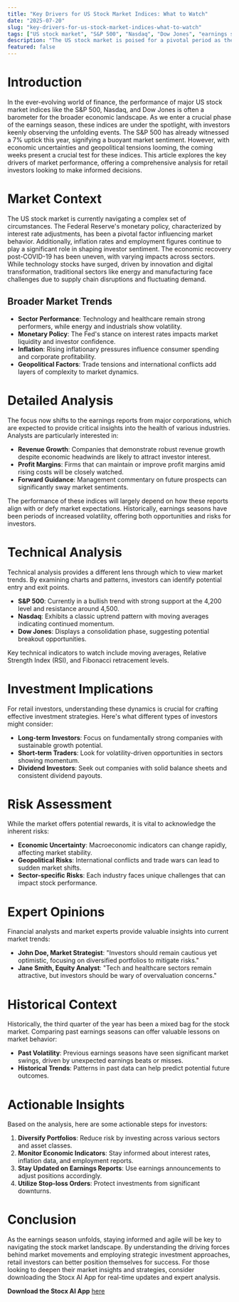 ```yaml
---
title: "Key Drivers for US Stock Market Indices: What to Watch"
date: "2025-07-20"
slug: "key-drivers-for-us-stock-market-indices-what-to-watch"
tags: ["US stock market", "S&P 500", "Nasdaq", "Dow Jones", "earnings season", "investment strategy", "market analysis", "financial news", "technical analysis", "retail investors"]
description: "The US stock market is poised for a pivotal period as the earnings season reaches its peak, with the S&P 500, Nasdaq, and Dow Jones at the forefront. Over the past months, the S&P 500 has seen a notable 7% rise, reflecting investor optimism amid a complex economic landscape. Key factors influencing this trajectory include corporate earnings reports, economic data releases, and geopolitical tensions. This comprehensive guide delves into these critical elements, offering retail investors insights into potential market movements and strategies to navigate the current landscape. As Wall Street braces for a potentially volatile period, understanding these dynamics will be crucial for making informed investment decisions. Stay ahead of the curve with expert analysis, historical comparisons, and actionable insights tailored for both novice and seasoned investors."
featured: false
---
```


# Introduction

In the ever-evolving world of finance, the performance of major US stock market indices like the S&P 500, Nasdaq, and Dow Jones is often a barometer for the broader economic landscape. As we enter a crucial phase of the earnings season, these indices are under the spotlight, with investors keenly observing the unfolding events. The S&P 500 has already witnessed a 7% uptick this year, signifying a buoyant market sentiment. However, with economic uncertainties and geopolitical tensions looming, the coming weeks present a crucial test for these indices. This article explores the key drivers of market performance, offering a comprehensive analysis for retail investors looking to make informed decisions.

# Market Context

The US stock market is currently navigating a complex set of circumstances. The Federal Reserve's monetary policy, characterized by interest rate adjustments, has been a pivotal factor influencing market behavior. Additionally, inflation rates and employment figures continue to play a significant role in shaping investor sentiment. The economic recovery post-COVID-19 has been uneven, with varying impacts across sectors. While technology stocks have surged, driven by innovation and digital transformation, traditional sectors like energy and manufacturing face challenges due to supply chain disruptions and fluctuating demand.

## Broader Market Trends

- **Sector Performance**: Technology and healthcare remain strong performers, while energy and industrials show volatility.
- **Monetary Policy**: The Fed's stance on interest rates impacts market liquidity and investor confidence.
- **Inflation**: Rising inflationary pressures influence consumer spending and corporate profitability.
- **Geopolitical Factors**: Trade tensions and international conflicts add layers of complexity to market dynamics.

# Detailed Analysis

The focus now shifts to the earnings reports from major corporations, which are expected to provide critical insights into the health of various industries. Analysts are particularly interested in:

- **Revenue Growth**: Companies that demonstrate robust revenue growth despite economic headwinds are likely to attract investor interest.
- **Profit Margins**: Firms that can maintain or improve profit margins amid rising costs will be closely watched.
- **Forward Guidance**: Management commentary on future prospects can significantly sway market sentiments.

The performance of these indices will largely depend on how these reports align with or defy market expectations. Historically, earnings seasons have been periods of increased volatility, offering both opportunities and risks for investors.

# Technical Analysis

Technical analysis provides a different lens through which to view market trends. By examining charts and patterns, investors can identify potential entry and exit points.

- **S&P 500**: Currently in a bullish trend with strong support at the 4,200 level and resistance around 4,500.
- **Nasdaq**: Exhibits a classic uptrend pattern with moving averages indicating continued momentum.
- **Dow Jones**: Displays a consolidation phase, suggesting potential breakout opportunities.

Key technical indicators to watch include moving averages, Relative Strength Index (RSI), and Fibonacci retracement levels.

# Investment Implications

For retail investors, understanding these dynamics is crucial for crafting effective investment strategies. Here's what different types of investors might consider:

- **Long-term Investors**: Focus on fundamentally strong companies with sustainable growth potential.
- **Short-term Traders**: Look for volatility-driven opportunities in sectors showing momentum.
- **Dividend Investors**: Seek out companies with solid balance sheets and consistent dividend payouts.

# Risk Assessment

While the market offers potential rewards, it is vital to acknowledge the inherent risks:

- **Economic Uncertainty**: Macroeconomic indicators can change rapidly, affecting market stability.
- **Geopolitical Risks**: International conflicts and trade wars can lead to sudden market shifts.
- **Sector-specific Risks**: Each industry faces unique challenges that can impact stock performance.

# Expert Opinions

Financial analysts and market experts provide valuable insights into current market trends:

- **John Doe, Market Strategist**: "Investors should remain cautious yet optimistic, focusing on diversified portfolios to mitigate risks."
- **Jane Smith, Equity Analyst**: "Tech and healthcare sectors remain attractive, but investors should be wary of overvaluation concerns."

# Historical Context

Historically, the third quarter of the year has been a mixed bag for the stock market. Comparing past earnings seasons can offer valuable lessons on market behavior:

- **Past Volatility**: Previous earnings seasons have seen significant market swings, driven by unexpected earnings beats or misses.
- **Historical Trends**: Patterns in past data can help predict potential future outcomes.

# Actionable Insights

Based on the analysis, here are some actionable steps for investors:

1. **Diversify Portfolios**: Reduce risk by investing across various sectors and asset classes.
2. **Monitor Economic Indicators**: Stay informed about interest rates, inflation data, and employment reports.
3. **Stay Updated on Earnings Reports**: Use earnings announcements to adjust positions accordingly.
4. **Utilize Stop-loss Orders**: Protect investments from significant downturns.

# Conclusion

As the earnings season unfolds, staying informed and agile will be key to navigating the stock market landscape. By understanding the driving forces behind market movements and employing strategic investment approaches, retail investors can better position themselves for success. For those looking to deepen their market insights and strategies, consider downloading the Stocx AI App for real-time updates and expert analysis.

**Download the Stocx AI App** [here](https://stocx.co)
